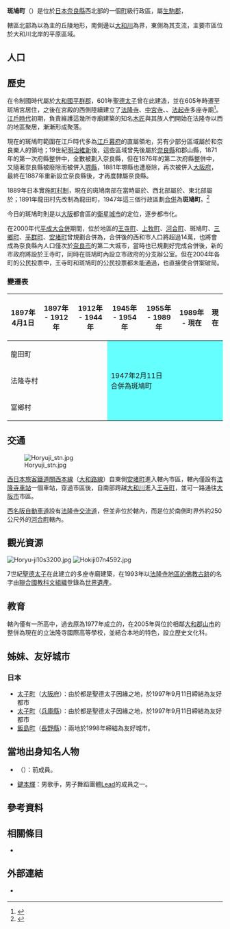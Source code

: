 {{日本町村
| 自治體名   = 斑鳩
| 町村       = 町
| 圖像       = [[File:Horyu-ji10s3200.jpg|240px]]
| 圖像說明   = [[法隆寺|法隆寺]]（[[南都七大寺|南都七大寺]]第7號）西院[[伽藍|伽藍]]{{Infobox mapframe|zoom=09}}
| 町村章     = [[File:Flag_of_Ikaruga_Nara.JPG|100px]]
| 日文原名   = 斑鳩町
| 平假名     = いかるがちょう
| 羅馬字拼音 = Ikaruga-chō
| 都道府縣   = 奈良縣
| 支廳       =
| 郡         = 生駒郡
| 編號       = 29344-0
| 面積       = 14.27
| 邊界未定   =
| 人口       = 28,339<ref>{{Cite web| url=http://www.town.ikaruga.nara.jp/| title=人口、世代數| publisher=斑鳩町公所| language=ja| accessdate=2019-09-06| archive-date=2021-01-27| archive-url=https://web.archive.org/web/20210127175027/http://www.town.ikaruga.nara.jp/| dead-url=no}}</ref>
| 統計時間   = 2019年8月31日
| 自治體     = [[生駒市|生駒市]]、[[大和郡山市|大和郡山市]]、[[三鄉町|三鄉町]]、[[平群町|平群町]]、[[安堵町|安堵町]]、[[王寺町|王寺町]]、[[河合町|河合町]]
| 樹         = {{link-ja|日本黑松|クロマツ|雄松}}
| 花         = [[山茶花|山茶花]]
| 鳥         =
| 其他象徵物 =
| 其他象徵   =
| 首長       = 中西和夫
| 卸任日期   = 2021年11月12日
| 議員數     = 13
| 郵遞區號   = 636-0198
| 所在地     = 奈良縣生駒郡斑鳩町法隆寺西3丁目7-12
| 電話號碼   = 745-74-1001
| 外部連結   = {{url|http://www.town.ikaruga.nara.jp/}}
| 地圖       = [[File:Ikaruga_in_Nara_Prefecture_Ja.svg|250px]]
| 註記       =
}}
'''斑鳩町'''（{{jpn|j=斑鳩町|hg=いかるがちょう|rm=Ikaruga chō|f=y}}）是位於[[日本|日本]][[奈良縣|奈良縣]]西北部的一個[[市町村|町]]級行政區，屬[[生駒郡|生駒郡]]，

轄區北部為以{{Tsl|ja|松尾山 (奈良県)|松尾山 (奈良縣)|松尾山}}為主的丘陵地形，南側邊以[[大和川|大和川]]為界，東側為其支流{{Tsl|ja|富雄川}}，主要市區位於大和川北岸的平原區域。

== 人口 ==
{{日本人口統計|location=Ikaruga, Nara|code=29344|name=斑鳩町}}

== 歷史 ==

在令制國時代屬於[[大和國|大和國]][[平群郡|平群郡]]，601年[[聖德太子|聖德太子]]曾在此建造{{link-ja|斑鳩宮|斑鳩宮}}，並在605年時遷至斑鳩宮居住，之後在宮殿的西側陸續建立了[[法隆寺|法隆寺]]、[[中宮寺|中宮寺]]、{{Tsl|ja|法輪寺 (奈良県斑鳩町)|法輪寺 (奈良縣斑鳩町)|法輪寺}}、[[法起寺|法起寺]]多座寺廟<ref>{{Cite web| url=http://www.town.ikaruga.nara.jp/0000000319.html| title=1.古い歴史をもつ斑鳩町| date=2016-09-29| publisher=斑鳩町公所| accessdate=2019-09-10| language=ja| archive-date=2017-07-08| archive-url=https://web.archive.org/web/20170708021439/http://www.town.ikaruga.nara.jp/0000000319.html| dead-url=no}}</ref>。[[江戶時代|江戶時代]]初期，負責維護這幾所寺廟建築的知名[[木匠|木匠]]{{link-ja|中井正清|中井正清}}與其族人們開始在法隆寺以西的地區聚居，漸漸形成聚落。

現在的斑鳩町範圍在江戶時代多為[[江戶幕府|江戶幕府]]的直屬領地，另有少部分區域屬於{{Tsl|ja|郡山藩}}和奈良樂人的領地；19世紀[[明治維新|明治維新]]後，這些區域曾先後屬於[[奈良縣|奈良縣]]和郡山縣，1871年的第一次府縣整併中，全數被劃入奈良縣，但在1876年的第二次府縣整併中，又隨著奈良縣被廢除而被併入[[堺縣|堺縣]]，1881年堺縣也遭廢除，再次被併入[[大阪府|大阪府]]，最終在1887年重新設立奈良縣後，才再度隸屬奈良縣。

1889年日本實施[[町村制|町村制]]，現在的斑鳩南部在當時屬於{{Tsl|ja|竜田町|龍田町|龍田村}}、西北部屬於{{Tsl|ja|法隆寺村}}、東北部屬於{{Tsl|ja|富郷村 (奈良県)|富鄉村 (奈良縣)|富鄉村}}；1891年龍田村先改制為龍田町，1947年這三個行政區劃[[市町村合併|合併]]為'''斑鳩町'''。<ref>{{Cite web| url=http://www.town.ikaruga.nara.jp/0000000343.html| title=斑鳩町の概要| date=2018-08-15| publisher=斑鳩町公所| accessdate=2019-09-10| language=ja| archive-date=2018-10-31| archive-url=https://web.archive.org/web/20181031071602/http://www.town.ikaruga.nara.jp/0000000343.html| dead-url=no}}</ref>

今日的斑鳩町則是以[[大阪市|大阪]]都會區的[[衛星城市|衛星城市]]的定位，逐步都市化。

在2000年代[[平成大合併|平成大合併]]期間，位於{{Tsl|ja|西和}}地區的[[王寺町|王寺町]]、[[上牧町|上牧町]]、[[河合町|河合町]]、斑鳩町、[[三鄉町|三鄉町]]、[[平群町|平群町]]、[[安堵町|安堵町]]曾規劃合併為{{Tsl|ja|西和市}}，合併後的西和市人口將超過14萬，也將會成為奈良縣內人口僅次於[[奈良市|奈良市]]的第二大城市，當時也已規劃好完成合併後，新的市政府將設於王寺町，同時在斑鳩町內設立市政府的分支辦公室。但在2004年各町的公民投票中，王寺町和斑鳩町的公民投票都未能通過，也直接使合併案破局。

=== 變遷表 ===

{|class="wikitable" style="font-size:x-small;"
! 1897年4月1日
! 1897年 - 1912年
! 1912年 - 1944年 
! 1945年 - 1954年 
! 1955年 - 1989年 
! 1989年 - 現在
! 現在
|-
| colspan=3 | 龍田町
| rowspan=3 colspan=4 style="background-color:#66FFFF;" | 1947年2月11日<br />合併為斑鳩町
|-
| colspan=3 | 法隆寺村
|-
| colspan=3 | 富鄉村
|}

== 交通 ==

[[File:Horyuji_stn.jpg|thumb]]

[[西日本旅客鐵道|西日本旅客鐵道]][[關西本線|關西本線]]（[[大和路線|大和路線]]）自東側[[安堵町|安堵町]]進入轄內市區，轄內僅設有[[法隆寺車站|法隆寺車站]]一個車站，穿過市區後，自南部跨越[[大和川|大和川]]進入[[王寺町|王寺町]]，並可一路通往[[大阪市|大阪市]]市區。

[[西名阪自動車道|西名阪自動車道]]設有[[法隆寺交流道|法隆寺交流道]]，但並非位於轄內，而是位於南側町界外約250公尺外的[[河合町|河合町]]轄內。

== 觀光資源 ==

[[File:Horyu-ji10s3200.jpg|thumb]]
[[File:Hokiji07n4592.jpg|thumb]]

7世紀[[聖德太子|聖德太子]]在此建立的多座寺廟建築，在1993年以[[法隆寺地區的佛教古跡|法隆寺地區的佛教古跡]]的名字由[[聯合國教科文組織|聯合國教科文組織]]登錄為[[世界遺產|世界遺產]]。

== 教育 ==

轄內僅有一所高中{{Tsl|ja|奈良県立法隆寺国際高等学校|奈良縣立法隆寺國際高等學校}}，過去原為1977年成立的{{Tsl|ja|奈良県立斑鳩高等学校|奈良縣立斑鳩高等學校}}，在2005年與位於相鄰[[大和郡山市|大和郡山市]]的{{Tsl|ja|奈良県立片桐高等学校|奈良縣立片桐高等學校}}整併為現在的立法隆寺國際高等學校，並結合本地的特色，設立歴史文化科。

== 姊妹、友好城市 ==

=== 日本 ===

* [[太子町_(大阪府)|太子町]]（[[大阪府|大阪府]]）：由於都是聖德太子因緣之地，於1997年9月11日締結為友好都市
* [[太子町_(兵庫縣)|太子町]]（[[兵庫縣|兵庫縣]]）：由於都是聖德太子因緣之地，於1997年9月11日締結為友好都市
* [[飯島町|飯島町]]（[[長野縣|長野縣]]）：兩地於1998年締結為友好城市。

== 當地出身知名人物 ==
* {{link-ja|櫻花昇|桜花昇ぼる}}（{{lang|ja|桜花昇ぼる}}）：{{link-ja|OSK日本歌劇團|OSK日本歌劇団}}前成員。
* [[鍵本輝|鍵本輝]]：男歌手，男子舞蹈團體[[Lead|Lead]]的成員之一。

== 參考資料 ==
{{Reflist}}

== 相關條目 ==
{{Commons+cat|Ikaruga|斑鳩町|Ikaruga,_Nara}}

* {{osmrelation-inline|3229195}}

== 外部連結 ==

* {{Ja}} {{Facebook|nara.ikaruga|斑鳩}}

{{奈良縣}}
{{Authority control}}